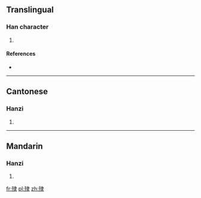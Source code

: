 ==Translingual==

===Han character===
{{Han char|rn=78|rad=歹|as=08|sn=12|four=1523<sub>2</sub>|canj=一弓中水 (MNLE)}}

# {{defn|Han|sort=歹08}}

====References====
* {{Han ref|kx=0581.200|dkj=16489|hdz=21390.160|uh=6B94|ud=27540|bh=D9DE|bd=55774}}

----

==Cantonese==

===Hanzi===
{{yue-hanzi|jyut=|y=sei3}}

# {{defn|lang=yue|sort=歹08}}

----

==Mandarin==

===Hanzi===
{{cmn-hanzi|pin=[[yì]] ([[yi4]])|wg=i<sup>4</sup>}}

# {{defn|lang=cmn|sort=歹08}}

[[fr:殔]]
[[pl:殔]]
[[zh:殔]]